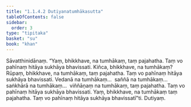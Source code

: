 ```yaml
---
title: "1.1.4.2 Dutiyanatumhākasutta"
tableOfContents: false
sidebar:
  order: 3
type: "tipitaka"
basket: "su"
book: "khan"
---
```



<DynamicBreadcrumb />

<Division number="34" book="khan">

<Paragraph number="157" book="khan">
Sāvatthinidānaṃ. “Yaṃ, bhikkhave, na tumhākaṃ, taṃ pajahatha. Taṃ vo pahīnaṃ hitāya sukhāya bhavissati. Kiñca, bhikkhave, na tumhākaṃ? Rūpaṃ, bhikkhave, na tumhākaṃ, taṃ pajahatha. Taṃ vo pahīnaṃ hitāya sukhāya bhavissati. Vedanā na tumhākaṃ…  saññā na tumhākaṃ…  saṅkhārā na tumhākaṃ…  viññāṇaṃ na tumhākaṃ, taṃ pajahatha. Taṃ vo pahīnaṃ hitāya sukhāya bhavissati. Yaṃ, bhikkhave, na tumhākaṃ taṃ pajahatha. Taṃ vo pahīnaṃ hitāya sukhāya bhavissatī”ti.

</Paragraph>
</Division>

<Paragraph number="158" type="center" book="khan">
Dutiyaṃ.
</Paragraph>